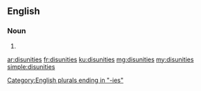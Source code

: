 ==English==

===Noun===
{{head|en|plural}}

# {{plural of|disunity|lang=en|nocat=1}}

[[Category:English plurals ending in "-ies"]]

[[ar:disunities]]
[[fr:disunities]]
[[ku:disunities]]
[[mg:disunities]]
[[my:disunities]]
[[simple:disunities]]